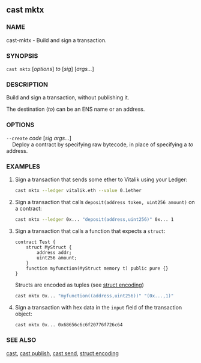 
## cast mktx

### NAME

cast-mktx - Build and sign a transaction.

### SYNOPSIS

`cast mktx` [*options*] _to_ [*sig*] [*args...*]

### DESCRIPTION

Build and sign a transaction, without publishing it.

The destination (_to_) can be an ENS name or an address.

<SigDescription />

### OPTIONS

<TransactionOptions />

`--create` _code_ [*sig* *args...*]  
&nbsp;&nbsp;&nbsp;&nbsp;Deploy a contract by specifying raw bytecode, in place of specifying a _to_ address.

<WalletOptionsRaw />

<WalletOptionsKeystore />

<WalletOptionsHardware />

<RpcOptions />

<EtherscanOptions />

<CommonOptions />

### EXAMPLES

1. Sign a transaction that sends some ether to Vitalik using your Ledger:

   ```sh
   cast mktx --ledger vitalik.eth --value 0.1ether
   ```

2. Sign a transaction that calls `deposit(address token, uint256 amount)` on a contract:

   ```sh
   cast mktx --ledger 0x... "deposit(address,uint256)" 0x... 1
   ```

3. Sign a transaction that calls a function that expects a `struct`:

   ```solidity
   contract Test {
       struct MyStruct {
           address addr;
           uint256 amount;
       }
       function myfunction(MyStruct memory t) public pure {}
   }
   ```

   Structs are encoded as tuples (see [struct encoding](/misc/struct-encoding))

   ```sh
   cast mktx 0x... "myfunction((address,uint256))" "(0x...,1)"
   ```

4. Sign a transaction with hex data in the `input` field of the transaction object:
   ```sh
   cast mktx 0x... 0x68656c6c6f20776f726c64
   ```

### SEE ALSO

[cast](/cast/reference/overview), [cast publish](/cast/reference/cast-publish.mdx), [cast send](/cast/reference/cast-send.mdx), [struct encoding](/misc/struct-encoding)
